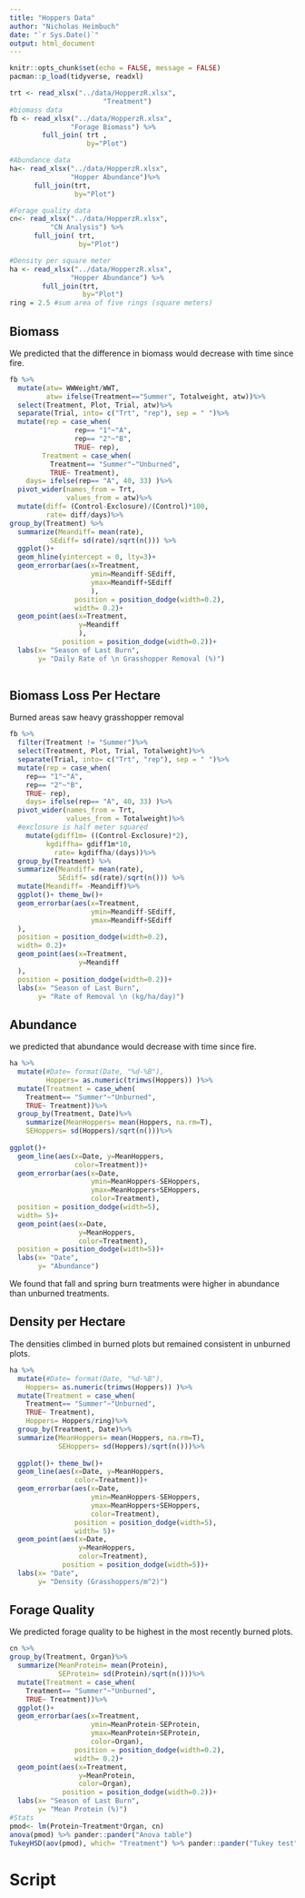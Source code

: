 ```yaml
---
title: "Hoppers Data"
author: "Nicholas Heimbuch"
date: "`r Sys.Date()`"
output: html_document
---
```


```r
knitr::opts_chunk$set(echo = FALSE, message = FALSE)
pacman::p_load(tidyverse, readxl)
```


```r
trt <- read_xlsx("../data/HopperzR.xlsx",
                       "Treatment")
#biomass data
fb <- read_xlsx("../data/HopperzR.xlsx",
               "Forage Biomass") %>%
        full_join( trt ,
                   by="Plot")

#Abundance data
ha<- read_xlsx("../data/HopperzR.xlsx",
               "Hopper Abundance")%>%
      full_join(trt,
                by="Plot")

#Forage quality data
cn<- read_xlsx("../data/HopperzR.xlsx",
          "CN Analysis") %>%
      full_join( trt,
                 by="Plot")

#Density per square meter
ha <- read_xlsx("../data/HopperzR.xlsx",
               "Hopper Abundance") %>%
        full_join(trt,
                  by="Plot")
ring = 2.5 #sum area of five rings (square meters)
```


## Biomass

We predicted that the difference in biomass would decrease with time since fire. 

```r
fb %>%
  mutate(atw= WWWeight/WWT,
         atw= ifelse(Treatment=="Summer", Totalweight, atw))%>%
  select(Treatment, Plot, Trial, atw)%>%
  separate(Trial, into= c("Trt", "rep"), sep = " ")%>%
  mutate(rep = case_when(
                rep== "1"~"A", 
                rep== "2"~"B",
                TRUE~ rep),
        Treatment = case_when(
          Treatment== "Summer"~"Unburned",
          TRUE~ Treatment),
    days= ifelse(rep== "A", 40, 33) )%>%
  pivot_wider(names_from = Trt, 
              values_from = atw)%>%
  mutate(diff= (Control-Exclosure)/(Control)*100, 
         rate= diff/days)%>%
group_by(Treatment) %>%
  summarize(Meandiff= mean(rate),
          SEdiff= sd(rate)/sqrt(n())) %>%
  ggplot()+
  geom_hline(yintercept = 0, lty=3)+
  geom_errorbar(aes(x=Treatment,
                    ymin=Meandiff-SEdiff,
                    ymax=Meandiff+SEdiff
                    ),
                position = position_dodge(width=0.2),
                width= 0.2)+
  geom_point(aes(x=Treatment,
                 y=Meandiff
                 ),
             position = position_dodge(width=0.2))+
  labs(x= "Season of Last Burn",
       y= "Daily Rate of \n Grasshopper Removal (%)")
              
```

## Biomass Loss Per Hectare

Burned areas saw heavy grasshopper removal

```r
fb %>%
  filter(Treatment != "Summer")%>%
  select(Treatment, Plot, Trial, Totalweight)%>%
  separate(Trial, into= c("Trt", "rep"), sep = " ")%>%
  mutate(rep = case_when(
    rep== "1"~"A", 
    rep== "2"~"B",
    TRUE~ rep),
    days= ifelse(rep== "A", 40, 33) )%>%
  pivot_wider(names_from = Trt, 
              values_from = Totalweight)%>%
  #exclosure is half meter squared
    mutate(gdiff1m= ((Control-Exclosure)*2),
         kgdiffha= gdiff1m*10,
           rate= kgdiffha/(days))%>%
  group_by(Treatment) %>%
  summarize(Meandiff= mean(rate),
            SEdiff= sd(rate)/sqrt(n())) %>%
  mutate(Meandiff= -Meandiff)%>%
  ggplot()+ theme_bw()+
  geom_errorbar(aes(x=Treatment,
                    ymin=Meandiff-SEdiff,
                    ymax=Meandiff+SEdiff
  ),
  position = position_dodge(width=0.2),
  width= 0.2)+
  geom_point(aes(x=Treatment,
                 y=Meandiff
  ),
  position = position_dodge(width=0.2))+
  labs(x= "Season of Last Burn",
       y= "Rate of Removal \n (kg/ha/day)")
```

## Abundance

we predicted that abundance would decrease with time since fire. 

```r
ha %>%
  mutate(#Date= format(Date, "%d-%B"),
         Hoppers= as.numeric(trimws(Hoppers)) )%>%
  mutate(Treatment = case_when(
    Treatment== "Summer"~"Unburned",
    TRUE~ Treatment))%>%
  group_by(Treatment, Date)%>%
    summarize(MeanHoppers= mean(Hoppers, na.rm=T),
    SEHoppers= sd(Hoppers)/sqrt(n()))%>%
 
ggplot()+
  geom_line(aes(x=Date, y=MeanHoppers,
                color=Treatment))+
  geom_errorbar(aes(x=Date,
                    ymin=MeanHoppers-SEHoppers,
                    ymax=MeanHoppers+SEHoppers,
                    color=Treatment),
  position = position_dodge(width=5),
  width= 5)+
  geom_point(aes(x=Date,
                 y=MeanHoppers,
                 color=Treatment),
  position = position_dodge(width=5))+
  labs(x= "Date",
       y= "Abundance")
```

We found that fall and spring burn treatments were higher in abundance than unburned treatments. 


## Density per Hectare

The densities climbed in burned plots but remained consistent in unburned plots. 

```r
ha %>%
  mutate(#Date= format(Date, "%d-%B"),
    Hoppers= as.numeric(trimws(Hoppers)) )%>%
  mutate(Treatment = case_when(
    Treatment== "Summer"~"Unburned",
    TRUE~ Treatment),
    Hoppers= Hoppers/ring)%>%
  group_by(Treatment, Date)%>%
  summarize(MeanHoppers= mean(Hoppers, na.rm=T),
            SEHoppers= sd(Hoppers)/sqrt(n()))%>%
  
  ggplot()+ theme_bw()+
  geom_line(aes(x=Date, y=MeanHoppers,
                color=Treatment))+
  geom_errorbar(aes(x=Date,
                    ymin=MeanHoppers-SEHoppers,
                    ymax=MeanHoppers+SEHoppers,
                    color=Treatment),
                position = position_dodge(width=5),
                width= 5)+
  geom_point(aes(x=Date,
                 y=MeanHoppers,
                 color=Treatment),
             position = position_dodge(width=5))+
  labs(x= "Date",
       y= "Density (Grasshoppers/m^2)")
```

## Forage Quality

We predicted forage quality to be highest in the most recently burned plots. 

```r
cn %>% 
group_by(Treatment, Organ)%>%
  summarize(MeanProtein= mean(Protein),
            SEProtein= sd(Protein)/sqrt(n()))%>%
  mutate(Treatment = case_when(
    Treatment== "Summer"~"Unburned",
    TRUE~ Treatment))%>%
  ggplot()+
  geom_errorbar(aes(x=Treatment,
                    ymin=MeanProtein-SEProtein,
                    ymax=MeanProtein+SEProtein,
                    color=Organ),
                position = position_dodge(width=0.2),
                width= 0.2)+
  geom_point(aes(x=Treatment,
                 y=MeanProtein,
                 color=Organ),
             position = position_dodge(width=0.2))+
  labs(x= "Season of Last Burn",
       y= "Mean Protein (%)")
#Stats 
pmod<- lm(Protein~Treatment*Organ, cn)
anova(pmod) %>% pander::pander("Anova table")
TukeyHSD(aov(pmod), which= "Treatment") %>% pander::pander("Tukey test")
```

# Script
```r
```

